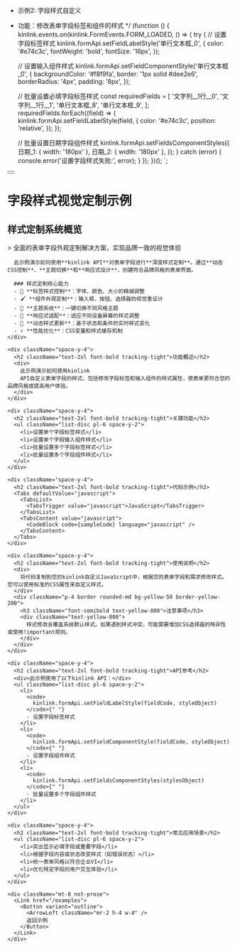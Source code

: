 
 * 示例2: 字段样式自定义
 * 功能：修改表单字段标签和组件的样式
 */
(function () {
  kinlink.events.on(kinlink.FormEvents.FORM_LOADED, () => {
    try {
      // 设置字段标签样式
      kinlink.formApi.setFieldLabelStyle('单行文本框_0', {
        color: '#e74c3c',
        fontWeight: 'bold',
        fontSize: '16px',
      });

      // 设置输入组件样式
      kinlink.formApi.setFieldComponentStyle('单行文本框_0', {
        backgroundColor: '#f8f9fa',
        border: '1px solid #dee2e6',
        borderRadius: '4px',
        padding: '8px',
      });

      // 批量设置必填字段标签样式
      const requiredFields = [
        '文字列__1行__0',
        '文字列__1行__1',
        '单行文本框_8',
        '单行文本框_9',
      ];
      requiredFields.forEach((field) => {
        kinlink.formApi.setFieldLabelStyle(field, {
          color: '#e74c3c',
          position: 'relative',
        });
      });

      // 批量设置日期字段组件样式
      kinlink.formApi.setFieldsComponentStyles({
        日期_1: { width: '180px' },
        日期_2: { width: '180px' },
      });
    } catch (error) {
      console.error('设置字段样式失败:', error);
    }
  });
})();
`;

<div className="container py-6 lg:py-10">
  <div className="flex items-center gap-4 mb-8">
    <Link href="/examples">
      <Button variant="outline" size="icon">
        <ArrowLeft className="h-4 w-4" />
      </Button>
    </Link>
    <h1 className="text-3xl font-bold tracking-tight">字段样式视觉定制示例</h1>
  </div>

  <div className="my-8 space-y-6">
    <div className="space-y-4">
      <h2 className="text-2xl font-bold tracking-tight">样式定制系统概览</h2>
      > 全面的表单字段外观定制解决方案，实现品牌一致的视觉体验

      此示例演示如何使用**kinlink API**对表单字段进行**深度样式定制**。通过**动态CSS控制**、**主题切换**和**响应式设计**，创建符合品牌风格的表单界面。

      ### 样式定制核心能力
      - 🎨 **标签样式控制**：字体、颜色、大小的精细调整
      - 🖌️ **组件外观定制**：输入框、按钮、选择器的视觉重设计
      - 🌈 **主题系统**：一键切换不同风格主题
      - 📱 **响应式适配**：适应不同设备屏幕的样式调整
      - 🔄 **动态样式更新**：基于状态和条件的实时样式变化
      - ⚡ **性能优化**：CSS变量和样式缓存机制
    </div>

    <div className="space-y-4">
      <h2 className="text-2xl font-bold tracking-tight">功能概述</h2>
      <div>
        此示例演示如何使用kinlink
        API自定义表单字段的样式，包括修改字段标签和输入组件的样式属性，使表单更符合您的品牌风格或提高用户体验。
      </div>
    </div>

    <div className="space-y-4">
      <h2 className="text-2xl font-bold tracking-tight">关键功能</h2>
      <ul className="list-disc pl-6 space-y-2">
        <li>设置单个字段标签样式</li>
        <li>设置单个字段输入组件样式</li>
        <li>批量设置多个字段标签样式</li>
        <li>批量设置多个字段组件样式</li>
      </ul>
    </div>

    <div className="space-y-4">
      <h2 className="text-2xl font-bold tracking-tight">代码示例</h2>
      <Tabs defaultValue="javascript">
        <TabsList>
          <TabsTrigger value="javascript">JavaScript</TabsTrigger>
        </TabsList>
        <TabsContent value="javascript">
          <CodeBlock code={sampleCode} language="javascript" />
        </TabsContent>
      </Tabs>
    </div>

    <div className="space-y-4">
      <h2 className="text-2xl font-bold tracking-tight">使用说明</h2>
      <div>
        将代码复制到您的kinlink自定义JavaScript中，根据您的表单字段和需求修改样式。您可以使用标准的CSS属性来自定义样式。
      </div>
      <div className="p-4 border rounded-md bg-yellow-50 border-yellow-200">
        <h3 className="font-semibold text-yellow-800">注意事项</h3>
        <div className="text-yellow-800">
          样式修改会覆盖系统默认样式。如果遇到样式冲突，可能需要增加CSS选择器的特异性或使用!important规则。
        </div>
      </div>
    </div>

    <div className="space-y-4">
      <h2 className="text-2xl font-bold tracking-tight">API参考</h2>
      <div>此示例使用了以下kinlink API：</div>
      <ul className="list-disc pl-6 space-y-2">
        <li>
          <code>
            kinlink.formApi.setFieldLabelStyle(fieldCode, styleObject)
          </code>{" "}
          - 设置字段标签样式
        </li>
        <li>
          <code>
            kinlink.formApi.setFieldComponentStyle(fieldCode, styleObject)
          </code>{" "}
          - 设置字段组件样式
        </li>
        <li>
          <code>
            kinlink.formApi.setFieldsComponentStyles(stylesObject)
          </code>{" "}
          - 批量设置多个字段组件样式
        </li>
      </ul>
    </div>

    <div className="space-y-4">
      <h2 className="text-2xl font-bold tracking-tight">常见应用场景</h2>
      <ul className="list-disc pl-6 space-y-2">
        <li>突出显示必填字段或重要字段</li>
        <li>根据字段内容或状态改变样式（如错误状态）</li>
        <li>统一表单风格以符合企业VI</li>
        <li>优化特定字段的用户交互体验</li>
      </ul>
    </div>

    <div className="mt-8 not-prose">
      <Link href="/examples">
        <Button variant="outline">
          <ArrowLeft className="mr-2 h-4 w-4" />
          返回示例
        </Button>
      </Link>
    </div>
  </div>
</div> 